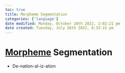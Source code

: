 ```yaml
---
toc: true
title: Morpheme Segmentation
categories: ['language']
date modified: Monday, October 10th 2022, 2:02:21 pm
date created: Tuesday, July 26th 2022, 8:33:15 pm
---
```


# [Morpheme](Morpheme.qmd) Segmentation
- De-nation-al-iz-ation



